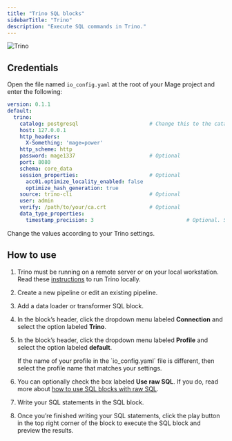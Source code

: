 ```yaml
---
title: "Trino SQL blocks"
sidebarTitle: "Trino"
description: "Execute SQL commands in Trino."
---
```


<img
  alt="Trino"
  src="https://dbdb.io/media/logos/trino.png"
/>

## Credentials

Open the file named `io_config.yaml` at the root of your Mage project and enter the following:

```yaml
version: 0.1.1
default:
  trino:
    catalog: postgresql                       # Change this to the catalog of your choice
    host: 127.0.0.1
    http_headers:
      X-Something: 'mage=power'
    http_scheme: http
    password: mage1337                        # Optional
    port: 8080
    schema: core_data
    session_properties:                       # Optional
      acc01.optimize_locality_enabled: false
      optimize_hash_generation: true
    source: trino-cli                         # Optional
    user: admin
    verify: /path/to/your/ca.crt              # Optional
    data_type_properties:
      timestamp_precision: 3                              # Optional. Set TIMESTAMP(n) precision
```

<Note>Change the values according to your Trino settings.</Note>

## How to use

1. Trino must be running on a remote server or on your local workstation.
Read these [instructions](https://github.com/mage-ai/mage-ai/blob/master/mage_integrations/mage_integrations/destinations/trino/README.md#run-trino-locally)
to run Trino locally.

1. Create a new pipeline or edit an existing pipeline.

1. Add a data loader or transformer SQL block.

1. In the block’s header, click the dropdown menu labeled <b>Connection</b> and select the option
labeled <b>Trino</b>.

1. In the block’s header, click the dropdown menu labeled <b>Profile</b> and select the option
labeled <b>default</b>.

    <Note>
        If the name of your profile in the `io_config.yaml` file is different,
        then select the profile name that matches your settings.
    </Note>

1. You can optionally check the box labeled <b>Use raw SQL</b>.
If you do, read more about [how to use SQL blocks with raw SQL](/guides/blocks/sql-blocks#using-raw-sql).

1. Write your SQL statements in the SQL block.

1. Once you’re finished writing your SQL statements,
click the play button in the top right corner of the block to execute the SQL block and preview
the results.

